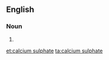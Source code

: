 ==English==

===Noun===
{{en-noun|sg=[[calcium]] [[sulphate]]|-}}

# {{alternative spelling of|calcium sulfate}}

[[et:calcium sulphate]]
[[ta:calcium sulphate]]